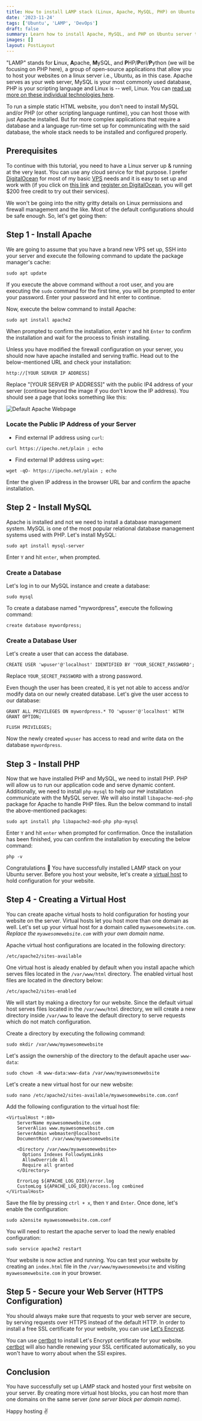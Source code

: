 ```yaml
---
title: How to install LAMP stack (Linux, Apache, MySQL, PHP) on Ubuntu Server?
date: '2023-11-24'
tags: ['Ubuntu', 'LAMP', 'DevOps']
draft: false
summary: Learn how to install Apache, MySQL, and PHP on Ubuntu server to host PHP web applications. 
images: []
layout: PostLayout
---
```


"LAMP" stands for **L**inux, **A**pache, **M**ySQL, and **P**HP/**P**erl/**P**ython (we will be focusing on PHP here), a group of open-source applications that allow you to host your websites on a linux server i.e., Ubuntu, as in this case. Apache serves as your web server, MySQL is your most commonly used database, PHP is your scripting language and Linux is -- well, Linux. You can [read up more on these individual technologies here](https://en.wikipedia.org/wiki/LAMP_(software_bundle)). 

To run a simple static HTML website, you don't need to install MySQL and/or PHP (or other scripting language runtime), you can host those with just Apache installed. But for more complex applications that require a database and a language run-time set up for communicating with the said database, the whole stack needs to be installed and configured properly. 

## Prerequisites
To continue with this tutorial, you need to have a Linux server up & running at the very least. You can use any cloud service for that purpose. I prefer [DigitalOcean](https://m.do.co/c/405e254a416e) for most of my basic [VPS](https://en.wikipedia.org/wiki/Virtual_private_server) needs and it is easy to set up and work with (if you click on [this link](https://m.do.co/c/405e254a416e) and [register on DigitalOcean](https://m.do.co/c/405e254a416e), you will get $200 free credit to try out their services).

We won't be going into the nitty gritty details on Linux permissions and firewall management and the like. Most of the default configurations should be safe enough. So, let's get going then: 

## Step 1 - Install Apache
We are going to assume that you have a brand new VPS set up, SSH into your server and execute the following command to update the package manager's cache: 
```
sudo apt update
```

If you execute the above command without a root user, and you are executing the `sudo` command for the first time, you will be prompted to enter your password. Enter your password and hit enter to continue. 

Now, execute the below command to install Apache: 
```
sudo apt install apache2
```
When prompted to confirm the installation, enter `Y` and hit `Enter` to confirm the installation and wait for the process to finish installing. 

Unless you have modified the firewall configuration on your server, you should now have apache installed and serving traffic. Head out to the below-mentioned URL and check your installation: 
```
http://[YOUR SERVER IP ADDRESS]
```
Replace "[YOUR SERVER IP ADDRESS]" with the public IP4 address of your server (continue beyond the image if you don't know the IP address). You should see a page that looks something like this: 

![Default Apache Webpage](/static/images/lamp-stack-ubuntu-server.jpeg "default apache webpage")

### Locate the Public IP Address of your Server

- Find external IP address using `curl`:
```
curl https://ipecho.net/plain ; echo
```
- Find external IP address using `wget`:
```
wget -qO- https://ipecho.net/plain ; echo
```

Enter the given IP address in the browser URL bar and confirm the apache installation. 

## Step 2 - Install MySQL
Apache is installed and not we need to install a database management system. MySQL is one of the most popular relational database management systems used with PHP. Let's install MySQL:
```
sudo apt install mysql-server
```
Enter `Y` and hit `enter`, when prompted. 

### Create a Database
Let's log in to our MySQL instance and create a database: 
```
sudo mysql
```
To create a database named "mywordpress", execute the following command:
```
create database mywordpress;
```
### Create a Database User
Let's create a user that can access the database. 
```
CREATE USER 'wpuser'@'localhost' IDENTIFIED BY 'YOUR_SECRET_PASSWORD';
```
Replace `YOUR_SECRET_PASSWORD` with a strong password. 

Even though the user has been created, it is yet not able to access and/or modify data on our newly created database. Let's give the user access to our database: 
```
GRANT ALL PRIVILEGES ON mywordpress.* TO 'wpuser'@'localhost' WITH GRANT OPTION;
```
```
FLUSH PRIVILEGES;
```
Now the newly created `wpuser` has access to read and write data on the database `mywordpress`. 

## Step 3 - Install PHP
Now that we have installed PHP and MySQL, we need to install PHP. PHP will allow us to run our application code and serve dynamic content. Additionally, we need to install `php-mysql` to help our `PHP` installation communicate with the MySQL server. We will also install `libapache-mod-php` package for Apache to handle PHP files. 
Run the below command to install the above-mentioned packages: 
```
sudo apt install php libapache2-mod-php php-mysql
```
Enter `Y` and hit `enter` when prompted for confirmation. Once the installation has been finished, you can confirm the installation by executing the below command: 
```
php -v
```
Congratulations 🎉 You have successfully installed LAMP stack on your Ubuntu server. Before you host your website, let's create a [virtual host](https://httpd.apache.org/docs/current/vhosts/) to hold configuration for your website.

## Step 4 - Creating a Virtual Host
You can create apache virtual hosts to hold configuration for hosting your website on the server. Virtual hosts let you host more than one domain as well. Let's set up your virtual host for a domain called `myawesomewebsite.com`. _Replace the `myawesomewebsite.com` with your own domain name._

Apache virtual host configurations are located in the following directory: 
```
/etc/apache2/sites-available
```
One virtual host is aleady enabled by default when you install apache which serves files located in the `/var/www/html` directory. The enabled virtual host files are located in the directory below:
```
/etc/apache2/sites-enabled
```

We will start by making a directory for our website. Since the default virtual host serves files located in the `/var/www/html` directory, we will create a new directory inside `/var/www` to leave the default directory to serve requests which do not match configuration. 

Create a directory by executing the following command:
```
sudo mkdir /var/www/myawesomewebsite
```
Let's assign the ownership of the directory to the default apache user `www-data`: 
```
sudo chown -R www-data:www-data /var/www/myawesomewebsite
```

Let's create a new virtual host for our new website:
```
sudo nano /etc/apache2/sites-available/myawesomewebsite.com.conf
```

Add the following configuration to the virtual host file: 
```
<VirtualHost *:80>
    ServerName myawesomewebsite.com
    ServerAlias www.myawesomewebsite.com
    ServerAdmin webmaster@localhost
    DocumentRoot /var/www/myawesomewebsite

    <Directory /var/www/myawesomewebsite>
      Options Indexes FollowSymLinks
      AllowOverride All
      Require all granted
    </Directory>

    ErrorLog ${APACHE_LOG_DIR}/error.log
    CustomLog ${APACHE_LOG_DIR}/access.log combined
</VirtualHost>
```

Save the file by pressing `ctrl + x`, then `Y` and `Enter`. Once done, let's enable the configuration:

```
sudo a2ensite myawesomewebsite.com.conf
```

You will need to restart the apache server to load the newly enabled configuration: 
```
sudo service apache2 restart
```

Your website is now active and running. You can test your website by creating an `index.html` file in the `/var/www/myawesomewebsite` and visiting `myawesomewebsite.com` in your browser.

## Step 5 - Secure your Web Server (HTTPS Configuration)
You should always make sure that requests to your web server are secure, by serving requests over HTTPS instead of the default HTTP. In order to install a free SSL certificate for your website, you can use [Let's Encrypt](https://letsencrypt.org/). 

You can use [certbot](https://certbot.eff.org/) to install Let's Encrypt certificate for your website. [certbot](https://certbot.eff.org/) will also handle renewing your SSL certificated automatically, so you won't have to worry about when the SSl expires. 

## Conclusion
You have successfully set up LAMP stack and hosted your first website on your server. By creating more virtual host blocks, you can host more than one domains on the same server _(one server block per domain name)_. 

Happy hosting ✌️
